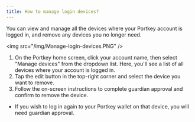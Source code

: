 ```yaml
---
title: How to manage login devices?
---
```


You can view and manage all the devices where your Portkey account is logged in, and remove any devices you no longer need.

\<img src="/img/Manage-login-devices.PNG" />

1. On the Portkey home screen, click your account name, then select "Manage devices" from the dropdown list. Here, you'll see a list of all devices where your account is logged in.
2. Tap the edit button in the top-right corner and select the device you want to remove.
3. Follow the on-screen instructions to complete guardian approval and confirm to remove the device.

* If you wish to log in again to your Portkey wallet on that device, you will need guardian approval.
